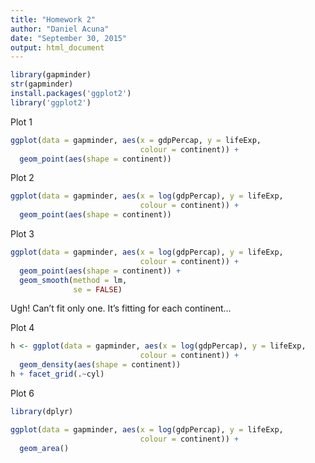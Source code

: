 ```yaml
---
title: "Homework 2"
author: "Daniel Acuna"
date: "September 30, 2015"
output: html_document
---
```


```r
library(gapminder)
str(gapminder)
install.packages('ggplot2')
library('ggplot2')
```

Plot 1

```r
ggplot(data = gapminder, aes(x = gdpPercap, y = lifeExp, 
                             colour = continent)) + 
  geom_point(aes(shape = continent))
```

Plot 2

```r
ggplot(data = gapminder, aes(x = log(gdpPercap), y = lifeExp,
                             colour = continent)) + 
  geom_point(aes(shape = continent))
```

Plot 3
```r
ggplot(data = gapminder, aes(x = log(gdpPercap), y = lifeExp,
                             colour = continent)) + 
  geom_point(aes(shape = continent)) +
  geom_smooth(method = lm,
              se = FALSE)
```
Ugh! Can't fit only one. It's fitting for each continent... 

Plot 4 
```r
h <- ggplot(data = gapminder, aes(x = log(gdpPercap), y = lifeExp,
                             colour = continent)) + 
  geom_density(aes(shape = continent))
h + facet_grid(.~cyl)
```

Plot 6

```r
library(dplyr)
```


```r

ggplot(data = gapminder, aes(x = log(gdpPercap), y = lifeExp,
                             colour = continent)) + 
  geom_area()
```